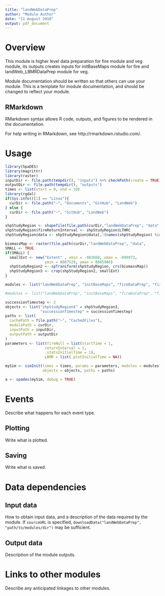 ```yaml
---
title: "landWebDataPrep"
author: "Module Author"
date: "11 August 2016"
output: pdf_document
---
```


# Overview

This module is higher level data preparation for fire module and veg module, its outputs creates inputs for initBaseMaps module for fire and landWeb_LBMRDataPrep module for veg.

Module documentation should be written so that others can use your module.
This is a template for module documentation, and should be changed to reflect your module.

## RMarkdown

RMarkdown syntax allows R code, outputs, and figures to be rendered in the documentation.

For help writing in RMarkdown, see http://rmarkdown.rstudio.com/.

# Usage

```r
library(SpaDES)
library(magrittr)
library(raster)
inputDir <- file.path(tempdir(), "inputs") %>% checkPath(create = TRUE)
outputDir <- file.path(tempdir(), "outputs")
times <- list(start = 0, end = 10)
library(rgdal)
if(Sys.info()[1] == "Linux"){
  curDir <- file.path("~", "Documents", "GitHub", "LandWeb")
} else {
  curDir <- file.path("~", "GitHub", "LandWeb")
}

shpStudyRegion <- shapefile(file.path(curDir,"landWebDataPrep", "data", "shpLandWEB.shp"))
shpStudyRegion$fireReturnInterval <- shpStudyRegion$LTHRC
shpStudyRegion@data <- shpStudyRegion@data[,!(names(shpStudyRegion) %in% "ECODISTRIC")]

biomassMap <- raster(file.path(curDir,"landWebDataPrep", "data",                               "NFI_MODIS250m_kNN_Structure_Biomass_TotalLiveAboveGround_v0.tif"))
SMALL <- TRUE
if(SMALL) {
  smallExt <- new("Extent" , xmin = -983660, xmax = -899973, 
                  ymin = 8007529, ymax = 8085986)
  shpStudyRegion2 <- spTransform(shpStudyRegion, crs(biomassMap))
  shpStudyRegion3 <- crop(shpStudyRegion2, smallExt)
}

modules <- list("landWebDataPrep", "initBaseMaps", "fireDataPrep", "fireNull", "landWeb_LBMRDataPrep", "LBMR")

#modules <- list("landWebDataPrep", "initBaseMaps", "fireDataPrep", "fireNull")

successionTimestep <- 2
objects <- list("shpStudyRegionX" = shpStudyRegion3,
                "successionTimestep" = successionTimestep)
paths <- list(
  cachePath = file.path("~", "CachedFiles"),
  modulePath = curDir,
  inputPath = inputDir,
  outputPath = outputDir
)
parameters <- list(fireNull = list(startTime = 1,
                  returnInterval = 1,
                  .statsInitialTime = 1),
                  LBMR = list(.plotInitialTime = NA))

mySim <- simInit(times = times, params = parameters, modules = modules,
                 objects = objects, paths = paths)

a <- spades(mySim, debug = TRUE)
```

# Events

Describe what happens for each event type.

## Plotting

Write what is plotted.

## Saving

Write what is saved.

# Data dependencies

## Input data

How to obtain input data, and a description of the data required by the module.
If `sourceURL` is specified, `downloadData("landWebDataPrep", "path/to/modules/dir")` may be sufficient.

## Output data

Description of the module outputs.

# Links to other modules

Describe any anticipated linkages to other modules.

